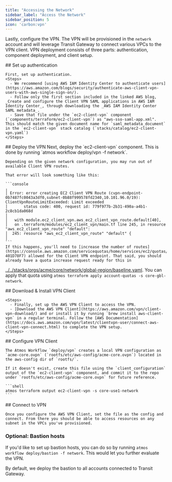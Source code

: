```yaml
---
title: "Accessing the Network"
sidebar_label: "Access the Network"
sidebar_position: 5
icon: 'carbon:vpn'
---
```


Lastly, configure the VPN. The VPN will be provisioned in the `network` account and will leverage Transit Gateway to
connect various VPCs to the VPN client. VPN deployment consists of three parts: authentication, component deployment,
and client setup.

<Steps>
  <Step>
    ## <StepNumber/> Set up authentication

    First, set up authentication.
    <Steps>
      - We recommend [using AWS IAM Identity Center to authenticate users](https://aws.amazon.com/blogs/security/authenticate-aws-client-vpn-users-with-aws-single-sign-on/).
      - Follow only the first section included in the linked AWS blog, _Create and configure the Client VPN SAML applications in AWS IAM Identity Center_, through downloading the _AWS IAM Identity Center SAML metadata_.
      - Save that file under the `ec2-client-vpn` component (`components/terraform/ec2-client-vpn`) as "aws-sso-saml-app.xml". This should match the given document name for `saml_metadata_document` in the `ec2-client-vpn` stack catalog (`stacks/catalog/ec2-client-vpn.yaml`)
    </Steps>
  </Step>

  <Step>
    ## <StepNumber/> Deploy the VPN
    Next, deploy the `ec2-client-vpn` component. This is done by running `atmos workflow deploy/vpn -f network`.

    Depending on the given network configuration, you may run out of available Client VPN routes.

    That error will look something like this:

    ```console
    ╷
    │ Error: error creating EC2 Client VPN Route (cvpn-endpoint-0b7487fc0043a3df0,subnet-0b88f999578fd2340,10.101.96.0/19): ClientVpnRouteLimitExceeded: Limit exceeded
    │       status code: 400, request id: 779f977b-2b31-490a-a4b1-2c8cb1da068d
    │
    │   with module.ec2_client_vpn.aws_ec2_client_vpn_route.default[40],
    │   on .terraform/modules/ec2_client_vpn/main.tf line 245, in resource "aws_ec2_client_vpn_route" "default":
    │  245: resource "aws_ec2_client_vpn_route" "default" {
    │
    ```
    If this happens, you'll need to [increase the number of routes](https://console.aws.amazon.com/servicequotas/home/services/ec2/quotas/L-401D78F7) allowed for the Client VPN endpoint. That said, you should already have a quota increase request ready for this in
[../../stacks/orgs/acme/core/network/global-region/baseline.yaml](../../stacks/orgs/acme/core/network/global-region/baseline.yaml).
You can apply that quota using `atmos terraform apply account-quotas -s core-gbl-network`.
  </Step>

  <Step>
    ## <StepNumber/> Download & Install VPN Client

    <Steps>
      - Finally, set up the AWS VPN Client to access the VPN.
      - [Download the AWS VPN Client](https://aws.amazon.com/vpn/client-vpn-download/) and or install it by running `brew install aws-client-vpn` in a regular terminal. Follow the [AWS Documentation](https://docs.aws.amazon.com/vpn/latest/clientvpn-user/connect-aws-client-vpn-connect.html) to complete the VPN setup.
    </Steps>
  </Step>

  <Step>
    ## <StepNumber/> Configure VPN Client

    The Atmos Workflow `deploy/vpn` creates a local VPN configuration as `acme-core.ovpn` (`rootfs/etc/aws-config/acme-core.ovpn`) located in the aws-config dir of `rootfs/`.

    If it doesn't exist, create this file using the `client_configuration` output of the `ec2-client-vpn` component, and commit it to the repo under `rootfs/etc/aws-config/acme-core.ovpn` for future reference.

    ```shell
    atmos terraform output ec2-client-vpn -s core-use1-network
    ```
  </Step>

  <Step>
    ## <StepNumber/> Connect to VPN

    Once you configure the AWS VPN Client, set the file as the config and connect. From there you should be able to access resources on any subnet in the VPCs you've provisioned.
  </Step>
</Steps>

### Optional: Bastion hosts

If you'd like to set up bastion hosts, you can do so by running `atmos workflow deploy/bastion -f network`. This would let you further evaluate the VPN.

By default, we deploy the bastion to all accounts connected to Transit Gateway.
